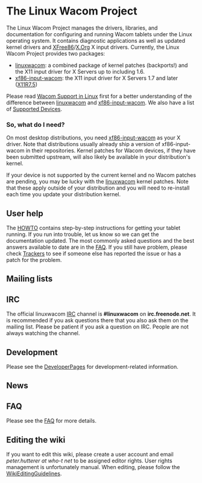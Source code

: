 = The Linux Wacom Project =

The Linux Wacom Project manages the drivers, libraries, and documentation for configuring and running Wacom tablets under the Linux operating system. It contains diagnostic applications as well as updated kernel drivers and [http://www.xfree86.org XFree86]/[http://www.x.org X.Org] X input drivers. Currently, the Linux Wacom Project provides two packages:

* [[linuxwacom]]: a combined package of kernel patches (backports!) and the X11 input driver for X Servers up to including 1.6.
* [[xf86-input-wacom]]: the X11 input driver for X Servers 1.7 and later ([http://who-t.blogspot.com/2009/10/x11r75-released-but-what-is-it.html X11R7.5])

Please read [http://who-t.blogspot.com/2010/09/wacom-support-in-linux.html Wacom Support in Linux] first for a better understanding of the difference between [[linuxwacom]] and [[xf86-input-wacom]]. We also have a list of [[Supported Devices]].

=== So, what do I need? ===
On most desktop distributions, you need [[xf86-input-wacom]] as your X driver. Note that distributions usually already ship a version of xf86-input-wacom in their repositories. Kernel patches for Wacom devices, if they have been submitted upstream, will also likely be available in your distribution's kernel.

If your device is not supported by the current kernel and no Wacom patches are pending, you may be lucky with the [[linuxwacom]] kernel patches. Note that these apply outside of your distribution and you will need to re-install each time you update your distribution kernel.

== User help ==
The [[HOWTO]] contains step-by-step instructions for getting your tablet running. If you run into trouble, let us know so we can get the documentation updated.
The most commonly asked questions and the best answers available to date are in the [[FAQ]]. If you still have problem, please check [http://sourceforge.net/tracker/?group_id=69596 Trackers] to see if someone else has reported the issue or has a patch for the problem.

== Mailing lists ==
{{:Mailing lists}}

== IRC ==
The official linuxwacom [[IRC]] channel is '''#linuxwacom''' on '''irc.freenode.net'''.  It is recommended if you ask questions there that you also ask them on the mailing list.  Please be patient if you ask a question on IRC.  People are not always watching the channel.

== Development ==
Please see the [[:Category:DeveloperPages|DeveloperPages]] for development-related information.

== News ==
{{:News}}

== FAQ ==
Please see the [[FAQ]] for more details.


== Editing the wiki ==
If you want to edit this wiki, please create a user account and email ''peter.hutterer at who-t net'' to be assigned editor rights. User rights management is unfortunately manual.
When editing, please follow the [[WikiEditingGuidelines]].